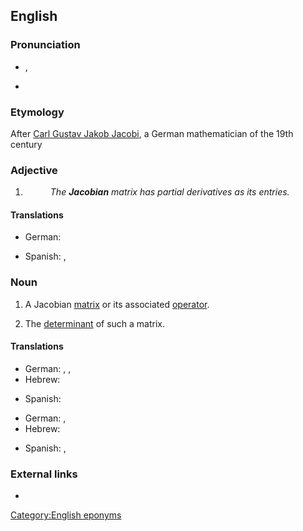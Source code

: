 {{also|Jacobean}}
==English==

===Pronunciation===
* {{enPR|yä'kõ-bi-un}}, {{IPA|/ˈjɑː.kəʊ.bi.ən/|lang=en}}
* {{IPA|/dʒəˈkoʊbijɨn/|lang=en}}

===Etymology===
After [[w:Carl Gustav Jakob Jacobi|Carl Gustav Jakob Jacobi]], a German mathematician of the 19th century

===Adjective===
{{en-adj|-}}

# {{non-gloss definition|Used to specify certain [[mathematical]] [[object]]s named in honour of [[w:Carl Gustav Jacob Jacobi|C.&nbsp;G.&nbsp;J. Jacobi]].}}
#: ''The '''Jacobian''' matrix has partial derivatives as its entries.''

====Translations====
{{trans-top|in honor of Jacob}}
* German: {{t|de|Jacobi-}}
{{trans-mid}}
* Spanish: {{t|es|jacobiano|m|alt=jacobiano}}, {{t|es|jacobiana|f|alt=jacobiana}}
{{trans-bottom}}

===Noun===
{{en-noun}}

# {{label|en|calculus}} A Jacobian [[matrix]] or its associated [[operator]].
# {{label|en|calculus}} The [[determinant]] of such a matrix.

====Translations====
{{trans-top|Jacobian matrix}}
* German: {{t|de|Jacobi-Matrix|f}}, {{t|de|Funktionalmatrix|f}}, {{t|de|Ableitungsmatrix|f}}
* Hebrew: {{t|he|מטריצת יעקובי|f|tr=matrítzat ya'akóbi}}
{{trans-mid}}
* Spanish: {{t|es|matriz jacobiana|f|alt=matriz jacobiana}}
{{trans-bottom}}

{{trans-top|the determinant of the Jacobian matrix}}
* German: {{t|de|Jacobi-Determinante|f}}, {{t|de|Funktionaldeterminante|f}}
* Hebrew: {{t|he|יעקוביאן|m|tr=ya'akobián}}
{{trans-mid}}
* Spanish: {{t|es|determinante jacobiano|m|alt=determinante jacobiano}}, {{t|es|jacobiano|m|alt=jacobiano}}
{{trans-bottom}}

===External links===
* {{pedialite}}

[[Category:English eponyms]]